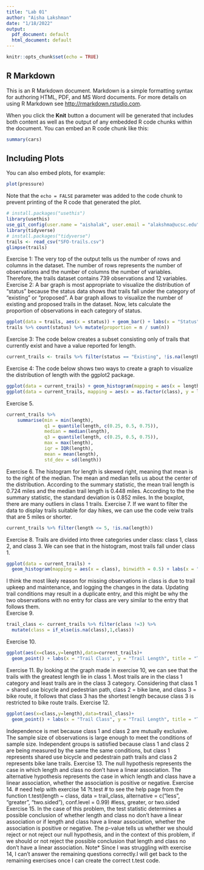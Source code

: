 ```yaml
---
title: "Lab 01"
author: "Aisha Lakshman"
date: "1/18/2022"
output:
  pdf_document: default
  html_document: default
---
```


```r
knitr::opts_chunk$set(echo = TRUE)
```

## R Markdown

This is an R Markdown document. Markdown is a simple formatting syntax for authoring HTML, PDF, and MS Word documents. For more details on using R Markdown see <http://rmarkdown.rstudio.com>.

When you click the **Knit** button a document will be generated that includes both content as well as the output of any embedded R code chunks within the document. You can embed an R code chunk like this:

```r
summary(cars)
```

## Including Plots

You can also embed plots, for example:

```r
plot(pressure)
```

Note that the `echo = FALSE` parameter was added to the code chunk to prevent printing of the R code that generated the plot.
```r
# install.packages("usethis")
library(usethis)
use_git_config(user.name = "aishalak", user.email = "alakshma@ucsc.edu")
library(tidyverse)
# install.packages("tidyverse")
trails <- read_csv("SFO-trails.csv")
glimpse(trails)
```
Exercise 1: The very top of the output tells us the number of rows and columns in the dataset. The number of rows represents the number of observations and the number of columns the number of variables. Therefore, the trails dataset contains 739 observations and 12 variables.
Exercise 2: A bar graph is most appropriate to visualize the distribution of “status” because the status data shows that trails fall under the category of “existing” or “proposed”. A bar graph allows to visualize the number of existing and proposed trails in the dataset. Now, lets calculate the proportion of observations in each category of status.

```r
ggplot(data = trails, aes(x = status)) + geom_bar() + labs(x = "Status", y = "Number of Observations", title = "Status of SFO Trails")
trails %>% count(status) %>% mutate(proportion = n / sum(n))
```
Exercise 3: The code below creates a subset consisting only of trails that currently exist and have a value reported for length.
```r
current_trails <- trails %>% filter(status == "Existing", !is.na(length))
```
Exercise 4: The code below shows two ways to create a graph to visualize the distribution of length with the ggplot2 package.
```r
ggplot(data = current_trails) + geom_histogram(mapping = aes(x = length), binwidth = 0.5) + labs(x = "Length", y = "Number of Observations", title = "Length of SFO Trails")
ggplot(data = current_trails, mapping = aes(x = as.factor(class), y = length)) + geom_boxplot() + labs(x = "Trail Class", y = "Trail Length", title = "Length of SFO Trails", subtitle = "By Class")
```
Exercise 5. 
```r
current_trails %>%
    summarise(min = min(length), 
              q1 = quantile(length, c(0.25, 0.5, 0.75)), 
              median = median(length), 
              q3 = quantile(length, c(0.25, 0.5, 0.75)), 
              max = max(length), 
              iqr = IQR(length), 
              mean = mean(length), 
              std_dev = sd(length))
```
Exercise 6. 
The histogram for length is skewed right, meaning that mean is to the right of the median. The mean and median tells us about the center of the distribution. According to the summary statistic, the mean trail length is 0.724 miles  and the median trail length is 0.448 miles. According to the the summary statistic, the standard deviation is 0.852 miles. In the boxplot, there are many outliers in class 1 trails. 
Exercise 7. 
If we want to filter the data to display trails suitable for day hikes, we can use the code veiw trails that are 5 miles or shorter. 
```r
current_trails %>% filter(length <= 5, !is.na(length))
```
 Exercise 8. 
Trails are divided into three categories under class: class 1, class 2, and class 3. We can see that in the histogram, most trails fall under class 1. 
```r
ggplot(data = current_trails) +
  geom_histogram(mapping = aes(x = class), binwidth = 0.5) + labs(x = "Class", y = "Trail Count", title = "Trail Class")
```
I think the most likely reason for missing observations in class is due to trail upkeep and maintenance, and logging the changes in the data. Updating trail conditions may result in a duplicate entry, and this might be why the two observations with no entry for class are very similar to the entry that follows them.  
Exercise 9. 
```r
trail_class <- current_trails %>% filter(class !=3) %>% 
  mutate(class = if_else(is.na(class),1,class))
```
Exercise 10. 
```r
ggplot(aes(x=class,y=length),data=current_trails)+
  geom_point() + labs(x = "Trail Class", y = "Trail Length", title = "Trail Length By Class") 
```
Exercise 11. 
By looking at the graph made in exercise 10, we can see that the trails with the greatest length lie in class 1. Most trails are in the class 1 category and least trails are in the class 3 category. Considering that class 1 = shared use bicycle and pedestrian path, class 2 = bike lane, and class 3 = bike route, it follows that class 3 has the shortest length because class 3 is restricted to bike route trails. 
Exercise 12. 
```r
ggplot(aes(x=class,y=length),data=trail_class)+
  geom_point() + labs(x = "Trail Class", y = "Trail Length", title = "Trail Length By Class 1 and Class 2") 
```
Independence is met because class 1 and class 2 are mutually exclusive. The sample size of observations is large enough to meet the conditions of sample size. Independent groups is satisfied because class 1 and class 2 are being measured by the same the same conditions, but class 1 represents shared use bicycle and pedestrain path trails and class 2 represents bike lane trails. 
Exercise 13. 
The null hypothesis represents the case in which length and class no don't have a linear association. The alternative hypothesis represents the case in which length and class have a linear association, whether the association is positive or negative. 
Exercise 14.
# need help with exercise 14
?t.test # to see the help page from the function
t.test(length ~ class, data = trail_class, 
       alternative = c("less", "greater", "two.sided"), 
       conf.level = 0.99) #less, greater, or two.sided
Exercise 15. 
In the case of this problem, the test statistic determines a possible conclusion of whether length and class no don't have a linear association or if length and class have a linear association, whether the association is positive or negative.
The p-value tells us whether we should reject or not reject our null hypothesis, and in the context of this problem, if we should or not reject the possible conclusion that length and class no don't have a linear association. 
Note* Since I was struggling with exercise 14, I can't answer the remaining questions correctly.I will get back to the remaining exercises once I can create the correct t.test code. 